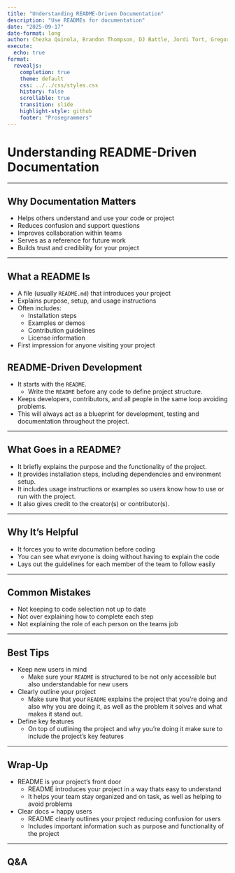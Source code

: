 ```yaml
---
title: "Understanding README-Driven Documentation"
description: "Use READMEs for documentation"
date: "2025-09-17"
date-format: long
author: Chezka Quinola, Brandon Thompson, DJ Battle, Jordi Tort, Gregory M. Kapfhammer
execute:
  echo: true
format:
  revealjs:
    completion: true
    theme: default
    css: ../../css/styles.css
    history: false
    scrollable: true
    transition: slide
    highlight-style: github
    footer: "Prosegrammers"
---
```


<!--chezka-->
# Understanding README-Driven Documentation

---

## Why Documentation Matters
- Helps others understand and use your code or project
- Reduces confusion and support questions
- Improves collaboration within teams
- Serves as a reference for future work
- Builds trust and credibility for your project

---

## What a README Is
- A file (usually `README.md`) that introduces your project
- Explains purpose, setup, and usage instructions
- Often includes:
  - Installation steps
  - Examples or demos
  - Contribution guidelines
  - License information
- First impression for anyone visiting your project


<!--jordi-->
## README-Driven Development
- It starts with the `README`.
  - Write the `README` before any code to define project structure.
-  Keeps developers, contributors, and all people in the same loop avoiding problems.
- This will always act as a blueprint for development, testing and documentation throughout the project.

---

<!--jordi-->
## What Goes in a README? 
- It briefly explains the purpose and the functionality of the project. 
- It provides installation steps, including dependencies and environment setup.
- It includes usage instructions or examples so users know how to use or run with the project.
- It also gives credit to the creator(s) or contributor(s). 

---

<!--DJ-->
## Why It’s Helpful
- It forces you to write documation before coding 
- You can see what evryone is doing without having to explain the code
- Lays out the guidelines for each member of the team to follow easily

---

<!--DJ-->
## Common Mistakes
- Not keeping to code selection not up to date
-  Not over explaining how to complete each step
- Not explaining the role of each person on the teams job

---

<!--brandon-->
## Best Tips
- Keep new users in mind
  - Make sure your `README` is structured to be not only accessible but also understandable for new users
- Clearly outline your project
  - Make sure that your `README` explains the project that you're doing and also why you are doing it, as well as the problem it solves and what makes it stand out.
- Define key features
  - On top of outlining the project and why you're doing it make sure to include the project's key features

---

<!--brandon-->
## Wrap-Up
- README is your project’s front door  
  - README introduces your project in a way thats easy to understand
  - It helps your team stay organized and on task, as well as helping to avoid problems
- Clear docs = happy users  
  - README clearly outlines your project reducing confusion for users 
  - Includes important information such as purpose and functionality of the project

---

## Q&A
